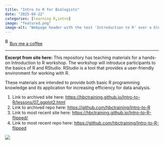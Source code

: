 ```yaml
---
title: "Intro to R for Biologists"
date: "2025-04-22"
categories: [learning R,intro]
image: "featured.png"
image-alt: "Webpage header with the text 'Introduction to R' over a blue background of repeated DNA base sequences (A, T, C, G), with a transparent button labeled 'View on GitHub' below."
---
```


<link href="https://fonts.googleapis.com/css?family=Cookie" rel="stylesheet"><a class="bmc-button" target="_blank" href="https://www.buymeacoffee.com/JoscelinRocha">![Buy me a coffee](https://cdn.buymeacoffee.com/buttons/bmc-new-btn-logo.svg){alt="Buy me a coffee" width="15" height="21"}Buy me a coffee</a>

------------------------------------------------------------------------

**Excerpt from site here:** This repository has teaching materials for a hands-on Introduction to R workshop. The workshop will introduce participants to the basics of R and RStudio. RStudio is a tool that provides a user-friendly environment for working with R.

These materials are intended to provide both basic R programming knowledge and its application for increasing efficiency for data analysis.

1.  Link to archived site here: <https://hbctraining.github.io/Intro-to-R/lessons/07_ggplot2.html>
2.  Link to archived repo here: <https://github.com/hbctraining/Intro-to-R>
3.  Link to most recent site here: <https://hbctraining.github.io/Intro-to-R-flipped/>
4.  Link to most recent repo here: <https://github.com/hbctraining/Intro-to-R-flipped>

![](featured.png)
